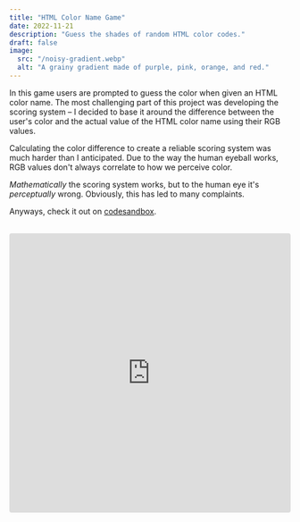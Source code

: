 ```yaml
---
title: "HTML Color Name Game"
date: 2022-11-21
description: "Guess the shades of random HTML color codes."
draft: false
image:
  src: "/noisy-gradient.webp"
  alt: "A grainy gradient made of purple, pink, orange, and red."
---
```


In this game users are prompted to guess the color when given an HTML color name. The most challenging part of this project was developing the scoring system – I decided to base it around the difference between the user's color and the actual value of the HTML color name using their RGB values.

Calculating the color difference to create a reliable scoring system was much harder than I anticipated. Due to the way the human eyeball works, RGB values don't always correlate to how we perceive color.

_Mathematically_ the scoring system works, but to the human eye it's _perceptually_ wrong. Obviously, this has led to many complaints.

Anyways, check it out on [codesandbox](https://codesandbox.io/s/colormatch-bi3jrb).

<br />
<iframe
  src="https://codesandbox.io/embed/colormatch-bi3jrb?fontsize=14&hidenavigation=1&theme=dark&view=preview"
  style="width:100%; height:500px; border:0; border-radius: 4px; overflow:hidden;"
  title="colormatch"
  allow="accelerometer; ambient-light-sensor; camera; encrypted-media; geolocation; gyroscope; hid; microphone; midi; payment; usb; vr; xr-spatial-tracking"
  sandbox="allow-forms allow-modals allow-popups allow-presentation allow-same-origin allow-scripts"
></iframe>

<br />
<br />
<br />
